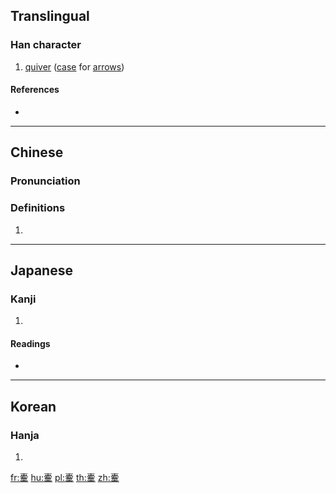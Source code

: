 ==Translingual==

===Han character===
{{Han char|rn=75|rad=木|as=15|sn=19|four=50904|canj=JBHOD,JBHYD}}

# [[quiver]] ([[case]] for [[arrow]]s)

====References====
* {{Han ref|kx=0560.250|dkj=15818|dj=0949.220|hdz=21312.130|uh=6ADC|ud=27356|bh=F253|bd=62035}}

----

==Chinese==
{{zh-forms}}

===Pronunciation===
{{zh-pron
|m=gāo
|c=gou1
|mc=y
|oc=y
|ma=
|cat=n
}}

===Definitions===
# {{rfdef|lang=zh}}

----

==Japanese==

===Kanji===
{{ja-kanji|grade=|rs=木15}}

# {{defn|lang=ja|sort=木15}}

====Readings====
* {{ja-readings|on=[[こう]] (kō)|kun=[[ふくろ]] (fukuro)}}

----

==Korean==

===Hanja===
{{ko-hanja|hangeul=고|eumhun=|rv=go|mr=ko|y=ko}}

# {{defn|lang=ko|sort=木15}}

[[fr:櫜]]
[[hu:櫜]]
[[pl:櫜]]
[[th:櫜]]
[[zh:櫜]]